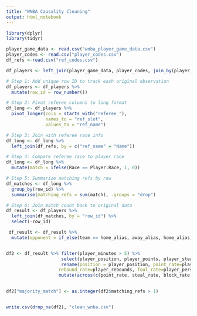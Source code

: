 ---
title: "WNBA Causality Cleaning"
output: html_notebook
---


```{r}
library(dplyr)
library(tidyr)
```


```{r}
player_game_data <- read.csv("wnba_player_game_data.csv")
player_codes <- read.csv("player_codes.csv")
df_refs <-read.csv("ref_codes.csv")
```

```{r}
df_players <- left_join(player_game_data, player_codes, join_by(player_id==Player.ID))
```

```{r}
# Step 1: Add unique row ID to track each original observation
df_players <- df_players %>%
  mutate(row_id = row_number())

# Step 2: Pivot referee columns to long format
df_long <- df_players %>%
  pivot_longer(cols = starts_with("referee_"), 
               names_to = "ref_slot", 
               values_to = "ref_name")

# Step 3: Join with referee race info
df_long <- df_long %>%
  left_join(df_refs, by = c("ref_name" = "Name"))

# Step 4: Compare referee race to player race
df_long <- df_long %>%
  mutate(match = ifelse(Race == Player.Race, 1, 0))

# Step 5: Summarize matching refs by row
df_matches <- df_long %>%
  group_by(row_id) %>%
  summarise(matching_refs = sum(match), .groups = "drop")

# Step 6: Join match count back to original data
df_result <- df_players %>%
  left_join(df_matches, by = "row_id") %>%
  select(-row_id) 
```

```{r}
 df_result <- df_result %>%
  mutate(opponent = if_else(team == home_alias, away_alias, home_alias))


df2 <- df_result %>% filter(player_minutes > 5) %>% 
                     select(player_position, player_points, player_steals, player_blocks, player_rebounds, player_personal_fouls, Player.Race, matching_refs, player_minutes, team, opponent) %>%
                     rename(position = player_position, point_rate=player_points, steal_rate=player_steals, block_rate=player_blocks,
                    rebound_rate=player_rebounds, foul_rate=player_personal_fouls, race = Player.Race, time = player_minutes) %>%
                    mutate(across(c(point_rate, steal_rate, block_rate, rebound_rate, foul_rate), ~ .x / time * 40))
              

df2["majority_match"] <- as.integer(df2$matching_refs > 1)


write.csv(drop_na(df2), "clean_wnba.csv")
```
